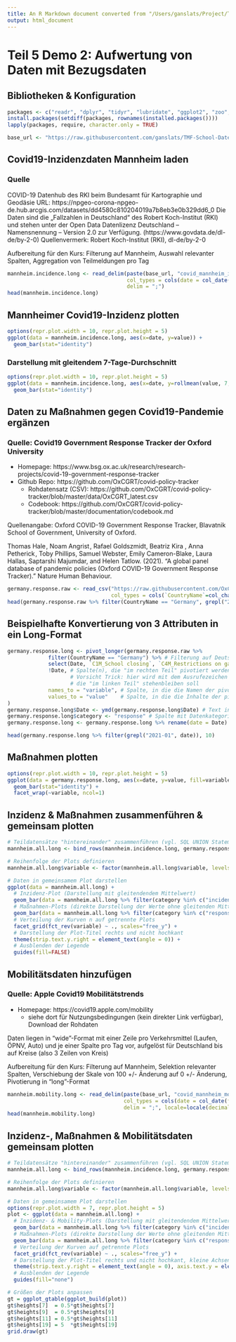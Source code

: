 ```yaml
---
title: An R Markdown document converted from "/Users/ganslats/Project/TMF-School/TMF-School-Datenanalyse-Visualisierung/Notebooks/teil-5-demo-02-aufwerten-bezugsdaten.ipynb"
output: html_document
---
```


# Teil 5 Demo 2: Aufwertung von Daten mit Bezugsdaten

## Bibliotheken & Konfiguration

```r
packages <- c("readr", "dplyr", "tidyr", "lubridate", "ggplot2", "zoo", "forcats", "grid", "gtable")
install.packages(setdiff(packages, rownames(installed.packages())))
lapply(packages, require, character.only = TRUE)

base_url <- "https://raw.githubusercontent.com/ganslats/TMF-School-Datenanalyse-Visualisierung/master/Rohdaten/covid/"
```

## Covid19-Inzidenzdaten Mannheim laden

### Quelle

COVID-19 Datenhub des RKI beim Bundesamt für Kartographie und Geodäsie
URL: https://npgeo-corona-npgeo-de.hub.arcgis.com/datasets/dd4580c810204019a7b8eb3e0b329dd6_0
Die Daten sind die „Fallzahlen in Deutschland“ des Robert Koch-Institut (RKI) und stehen unter der Open Data Datenlizenz Deutschland – Namensnennung – Version 2.0 zur Verfügung. (https://www.govdata.de/dl-de/by-2-0)
Quellenvermerk: Robert Koch-Institut (RKI), dl-de/by-2-0

Aufbereitung für den Kurs: Filterung auf Mannheim, Auswahl relevanter Spalten, Aggregation von Teilmeldungen pro Tag

```r
mannheim.incidence.long <- read_delim(paste(base_url, "covid_mannheim_incidence.csv", sep=""),
                                      col_types = cols(date = col_date(format = ""), category = col_character(), variable = col_character(), value = col_double()),
                                      delim = ";")
head(mannheim.incidence.long)
```

## Mannheimer Covid19-Inzidenz plotten

```r
options(repr.plot.width = 10, repr.plot.height = 5)
ggplot(data = mannheim.incidence.long, aes(x=date, y=value)) +
  geom_bar(stat="identity")
```

### Darstellung mit gleitendem 7-Tage-Durchschnitt

```r
options(repr.plot.width = 10, repr.plot.height = 5)
ggplot(data = mannheim.incidence.long, aes(x=date, y=rollmean(value, 7, na.pad=TRUE))) +
  geom_bar(stat="identity")
```

## Daten zu Maßnahmen gegen Covid19-Pandemie ergänzen

### Quelle: Covid19 Government Response Tracker der Oxford University

* Homepage: https://www.bsg.ox.ac.uk/research/research-projects/covid-19-government-response-tracker
* Github Repo: https://github.com/OxCGRT/covid-policy-tracker
    * Rohdatensatz (CSV): https://github.com/OxCGRT/covid-policy-tracker/blob/master/data/OxCGRT_latest.csv
    * Codebook: https://github.com/OxCGRT/covid-policy-tracker/blob/master/documentation/codebook.md

Quellenangabe:
Oxford COVID-19 Government Response Tracker, Blavatnik School of Government, University of Oxford.

Thomas Hale , Noam Angrist , Rafael Goldszmidt, Beatriz Kira , Anna Petherick , Toby Phillips, Samuel Webster, Emily Cameron-Blake , Laura Hallas, Saptarshi Majumdar, and Helen Tatlow. (2021). “A global panel database of pandemic policies (Oxford COVID-19 Government Response Tracker).” Nature Human Behaviour.

```r
germany.response.raw <- read_csv("https://raw.githubusercontent.com/OxCGRT/covid-policy-tracker/master/data/OxCGRT_nat_latest.csv",
                                 col_types = cols(`CountryName`=col_character(), `CountryCode`=col_character(), `RegionName`=col_character(), `RegionCode`=col_character(), `Jurisdiction`=col_character(), `Date`=col_character(), `C1M_School closing`=col_double(), `C1M_Flag`=col_double(), `C2M_Workplace closing`=col_double(), `C2M_Flag`=col_double(), `C3M_Cancel public events`=col_double(), `C3M_Flag`=col_double(), `C4M_Restrictions on gatherings`=col_double(), `C4M_Flag`=col_double(), `C5M_Close public transport`=col_double(), `C5M_Flag`=col_double(), `C6M_Stay at home requirements`=col_double(), `C6M_Flag`=col_double(), `C7M_Restrictions on internal movement`=col_double(), `C7M_Flag`=col_double(), `C8EV_International travel controls`=col_double(), `E1_Income support`=col_double(), `E1_Flag`=col_double(), `E2_Debt/contract relief`=col_double(), `E3_Fiscal measures`=col_double(), `E4_International support`=col_double(), `H1_Public information campaigns`=col_double(), `H1_Flag`=col_double(), `H2_Testing policy`=col_double(), `H3_Contact tracing`=col_double(), `H4_Emergency investment in healthcare`=col_double(), `H5_Investment in vaccines`=col_double(), `H6M_Facial Coverings`=col_double(), `H6M_Flag`=col_double(), `H7_Vaccination policy`=col_double(), `H7_Flag`=col_double(), `H8M_Protection of elderly people`=col_double(), `H8M_Flag`=col_double(), `M1_Wildcard`=col_double(), `V1_Vaccine Prioritisation (summary)`=col_double(), `V2A_Vaccine Availability (summary)`=col_double(), `V2B_Vaccine age eligibility/availability age floor (general population summary)`=col_character(), `V2C_Vaccine age eligibility/availability age floor (at risk summary)`=col_character(), `V2D_Medically/ clinically vulnerable (Non-elderly)`=col_double(), `V2E_Education`=col_double(), `V2F_Frontline workers  (non healthcare)`=col_double(), `V2G_Frontline workers  (healthcare)`=col_double(), `V3_Vaccine Financial Support (summary)`=col_double(), `V4_Mandatory Vaccination (summary)`=col_double(), `ConfirmedCases`=col_double(), `ConfirmedDeaths`=col_double(), `MajorityVaccinated`=col_character(), `PopulationVaccinated`=col_double(), `StringencyIndex_Average`=col_double(), `StringencyIndex_Average_ForDisplay`=col_double(), `GovernmentResponseIndex_Average`=col_double(), `GovernmentResponseIndex_Average_ForDisplay`=col_double(), `ContainmentHealthIndex_Average`=col_double(), `ContainmentHealthIndex_Average_ForDisplay`=col_double(), `EconomicSupportIndex`=col_double(), `EconomicSupportIndex_ForDisplay`=col_double()))
head(germany.response.raw %>% filter(CountryName == "Germany", grepl("202101", Date)))
```

## Beispielhafte Konvertierung von 3 Attributen in ein Long-Format

```r
germany.response.long <- pivot_longer(germany.response.raw %>%
             filter(CountryName == "Germany") %>% # Filterung auf Deutschland
             select(Date, `C1M_School closing`, `C4M_Restrictions on gatherings`, `C6M_Stay at home requirements`), # benötigte Spalten selektieren
             !Date, # Spalte(n), die "im rechten Teil" pivotiert werden sollen.
                    # Vorsicht Trick: hier wird mit dem Ausrufezeichen "negiert", d.h. wir geben die (eine) Spalte an,
                    # die "im linken Teil" stehenbleiben soll
             names_to = "variable", # Spalte, in die die Namen der pivotierten Spalten überführt werden sollen
             values_to = "value"    # Spalte, in die die Inhalte der pivotierten Spalten überführt werden sollen
)
germany.response.long$Date <- ymd(germany.response.long$Date) # Text in Date-Spalte in echtes Datum konvertieren
germany.response.long$category <- "response" # Spalte mit Datenkategorie ergänzen
germany.response.long <- germany.response.long %>% rename(date = Date) # Date-Spalte umbenennen, um sie mit den Inzidenzdaten zu vereinheitlichen

head(germany.response.long %>% filter(grepl("2021-01", date)), 10)
```

## Maßnahmen plotten

```r
options(repr.plot.width = 10, repr.plot.height = 5)
ggplot(data = germany.response.long, aes(x=date, y=value, fill=variable)) +
  geom_bar(stat="identity") +
  facet_wrap(~variable, ncol=1)
```

## Inzidenz & Maßnahmen zusammenführen & gemeinsam plotten

```r
# Teildatensätze "hintereinander" zusammenführen (vgl. SQL UNION Statement)
mannheim.all.long <- bind_rows(mannheim.incidence.long, germany.response.long)

# Reihenfolge der Plots definieren
mannheim.all.long$variable <- factor(mannheim.all.long$variable, levels = c("incidence", "C1_School closing", "C4_Restrictions on gatherings", "C6_Stay at home requirements"))

# Daten in gemeinsamem Plot darstellen
ggplot(data = mannheim.all.long) +
  # Inzidenz-Plot (Darstellung mit gleitendendem Mittelwert)
  geom_bar(data = mannheim.all.long %>% filter(category %in% c("incidence")), aes(x=date, y=rollmean(value, 7, na.pad=TRUE), fill=variable), stat="identity") +
  # Maßnahmen-Plots (direkte Darstellung der Werte ohne gleitenden Mittelwert)
  geom_bar(data = mannheim.all.long %>% filter(category %in% c("response")), aes(x=date, y=value, fill=variable), stat="identity") +
  # Verteilung der Kurven n auf getrennte Plots
  facet_grid(fct_rev(variable) ~ ., scales="free_y") +
  # Darstellung der Plot-Titel rechts und nicht hochkant
  theme(strip.text.y.right = element_text(angle = 0)) +
  # Ausblenden der Legende
  guides(fill=FALSE)
```

## Mobilitätsdaten hinzufügen

### Quelle: Apple Covid19 Mobilitätstrends

* Homepage: https://covid19.apple.com/mobility
    * siehe dort für Nutzungsbedingungen (kein direkter Link verfügbar), Download der Rohdaten
    
Daten liegen in "wide"-Format mit einer Zeile pro Verkehrsmittel (Laufen, ÖPNV, Auto) und je einer Spalte pro Tag vor, aufgelöst für Deutschland bis auf Kreise (also 3 Zeilen von Kreis)

Aufbereitung für den Kurs: Filterung auf Mannheim, Selektion relevanter Spalten, Verschiebung der Skale von 100 +/- Änderung auf 0 +/- Änderung, Pivotierung in "long"-Format

```r
mannheim.mobility.long <- read_delim(paste(base_url, "covid_mannheim_mobility.csv", sep=""),
                                     col_types = cols(date = col_date(format = ""), category = col_character(), variable = col_character(), value = col_double()),
                                     delim = ";", locale=locale(decimal_mark = ","))
head(mannheim.mobility.long)
```

## Inzidenz-, Maßnahmen & Mobilitätsdaten gemeinsam plotten

```r
# Teildatensätze "hintereinander" zusammenführen (vgl. SQL UNION Statement)
mannheim.all.long <- bind_rows(mannheim.incidence.long, germany.response.long, mannheim.mobility.long)

# Reihenfolge der Plots definieren
mannheim.all.long$variable <- factor(mannheim.all.long$variable, levels = c("incidence", "walking", "transit", "driving", "C1_School closing", "C4_Restrictions on gatherings", "C6_Stay at home requirements"))

# Daten in gemeinsamem Plot darstellen
options(repr.plot.width = 7, repr.plot.height = 5)
plot <- ggplot(data = mannheim.all.long) +
  # Inzidenz- & Mobility-Plots (Darstellung mit gleitendendem Mittelwert)
  geom_bar(data = mannheim.all.long %>% filter(category %in% c("incidence", "mobility")), aes(x=date, y=rollmean(value, 7, na.pad=TRUE), fill=variable), stat="identity") +
  # Maßnahmen-Plots (direkte Darstellung der Werte ohne gleitenden Mittelwert)
  geom_bar(data = mannheim.all.long %>% filter(category %in% c("response")), aes(x=date, y=value, fill=variable), stat="identity") +
  # Verteilung der Kurven auf getrennte Plots
  facet_grid(fct_rev(variable) ~ ., scales="free_y") +
  # Darstellung der Plot-Titel rechts und nicht hochkant, kleine Achsenbeschriftung
  theme(strip.text.y.right = element_text(angle = 0), axis.text.y = element_text(size=4)) +
  # Ausblenden der Legende
  guides(fill="none")

# Größen der Plots anpassen
gt = ggplot_gtable(ggplot_build(plot))
gt$heights[7]  = 0.5*gt$heights[7]
gt$heights[9]  = 0.5*gt$heights[9]
gt$heights[11] = 0.5*gt$heights[11]
gt$heights[19] = 5  *gt$heights[19]
grid.draw(gt)
```


